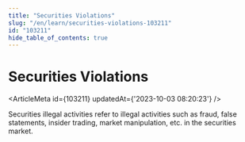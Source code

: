 ```yaml
---
title: "Securities Violations"
slug: "/en/learn/securities-violations-103211"
id: "103211"
hide_table_of_contents: true
---
```



# Securities Violations

<ArticleMeta id={103211} updatedAt={'2023-10-03 08:20:23'} />
<div className='border-solid border-b border-t-0 my-4 border-[var(--ifm-color-gray-300)]' />

Securities illegal activities refer to illegal activities such as fraud, false statements, insider trading, market manipulation, etc. in the securities market.
